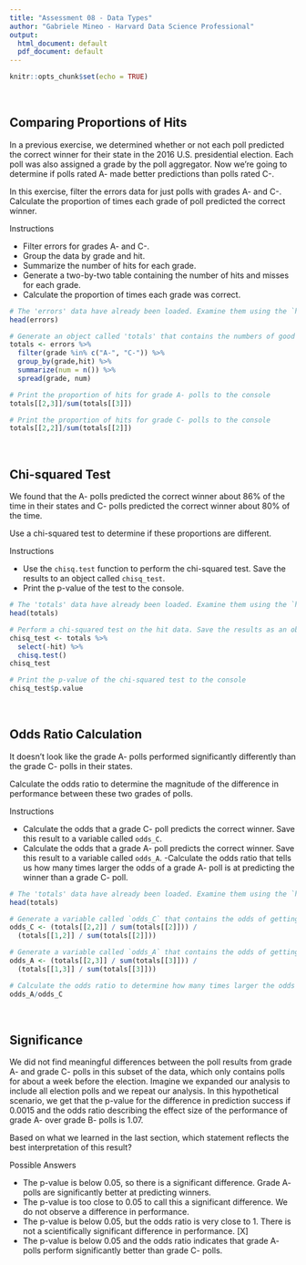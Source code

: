 ```yaml
---
title: "Assessment 08 - Data Types"
author: "Gabriele Mineo - Harvard Data Science Professional"
output:
  html_document: default
  pdf_document: default
---
```


```r
knitr::opts_chunk$set(echo = TRUE)
```

<br/>

## **Comparing Proportions of Hits**
In a previous exercise, we determined whether or not each poll predicted the correct winner for their state in the 2016 U.S. presidential election. Each poll was also assigned a grade by the poll aggregator. Now we're going to determine if polls rated A- made better predictions than polls rated C-.

In this exercise, filter the errors data for just polls with grades A- and C-. Calculate the proportion of times each grade of poll predicted the correct winner.

Instructions

- Filter errors for grades A- and C-.
- Group the data by grade and hit.
- Summarize the number of hits for each grade.
- Generate a two-by-two table containing the number of hits and misses for each grade.
- Calculate the proportion of times each grade was correct.

```r
# The 'errors' data have already been loaded. Examine them using the `head` function.
head(errors)

# Generate an object called 'totals' that contains the numbers of good and bad predictions for polls rated A- and C-
totals <- errors %>%
  filter(grade %in% c("A-", "C-")) %>%
  group_by(grade,hit) %>%
  summarize(num = n()) %>%
  spread(grade, num)

# Print the proportion of hits for grade A- polls to the console
totals[[2,3]]/sum(totals[[3]])

# Print the proportion of hits for grade C- polls to the console
totals[[2,2]]/sum(totals[[2]])
```

<br/>

## **Chi-squared Test**
We found that the A- polls predicted the correct winner about 86% of the time in their states and C- polls predicted the correct winner about 80% of the time.

Use a chi-squared test to determine if these proportions are different.

Instructions

- Use the ```chisq.test``` function to perform the chi-squared test. Save the results to an object called ```chisq_test```.
- Print the p-value of the test to the console.


```r
# The 'totals' data have already been loaded. Examine them using the `head` function.
head(totals)

# Perform a chi-squared test on the hit data. Save the results as an object called 'chisq_test'.
chisq_test <- totals %>% 
  select(-hit) %>%
  chisq.test()
chisq_test

# Print the p-value of the chi-squared test to the console
chisq_test$p.value
```

<br/>

## **Odds Ratio Calculation**
It doesn't look like the grade A- polls performed significantly differently than the grade C- polls in their states.

Calculate the odds ratio to determine the magnitude of the difference in performance between these two grades of polls.

Instructions

- Calculate the odds that a grade C- poll predicts the correct winner. Save this result to a variable called ```odds_C```.
- Calculate the odds that a grade A- poll predicts the correct winner. Save this result to a variable called ```odds_A```.
-Calculate the odds ratio that tells us how many times larger the odds of a grade A- poll is at predicting the winner than a grade C- poll.

```r
# The 'totals' data have already been loaded. Examine them using the `head` function.
head(totals)

# Generate a variable called `odds_C` that contains the odds of getting the prediction right for grade C- polls
odds_C <- (totals[[2,2]] / sum(totals[[2]])) / 
  (totals[[1,2]] / sum(totals[[2]]))

# Generate a variable called `odds_A` that contains the odds of getting the prediction right for grade A- polls
odds_A <- (totals[[2,3]] / sum(totals[[3]])) / 
  (totals[[1,3]] / sum(totals[[3]]))

# Calculate the odds ratio to determine how many times larger the odds ratio is for grade A- polls than grade C- polls
odds_A/odds_C
```

<br/>

## **Significance**
We did not find meaningful differences between the poll results from grade A- and grade C- polls in this subset of the data, which only contains polls for about a week before the election. Imagine we expanded our analysis to include all election polls and we repeat our analysis. In this hypothetical scenario, we get that the p-value for the difference in prediction success if 0.0015 and the odds ratio describing the effect size of the performance of grade A- over grade B- polls is 1.07.

Based on what we learned in the last section, which statement reflects the best interpretation of this result?

Possible Answers

- The p-value is below 0.05, so there is a significant difference. Grade A- polls are significantly better at predicting winners.
- The p-value is too close to 0.05 to call this a significant difference. We do not observe a difference in performance.
- The p-value is below 0.05, but the odds ratio is very close to 1. There is not a scientifically significant difference in performance. [X]
- The p-value is below 0.05 and the odds ratio indicates that grade A- polls perform significantly better than grade C- polls.
